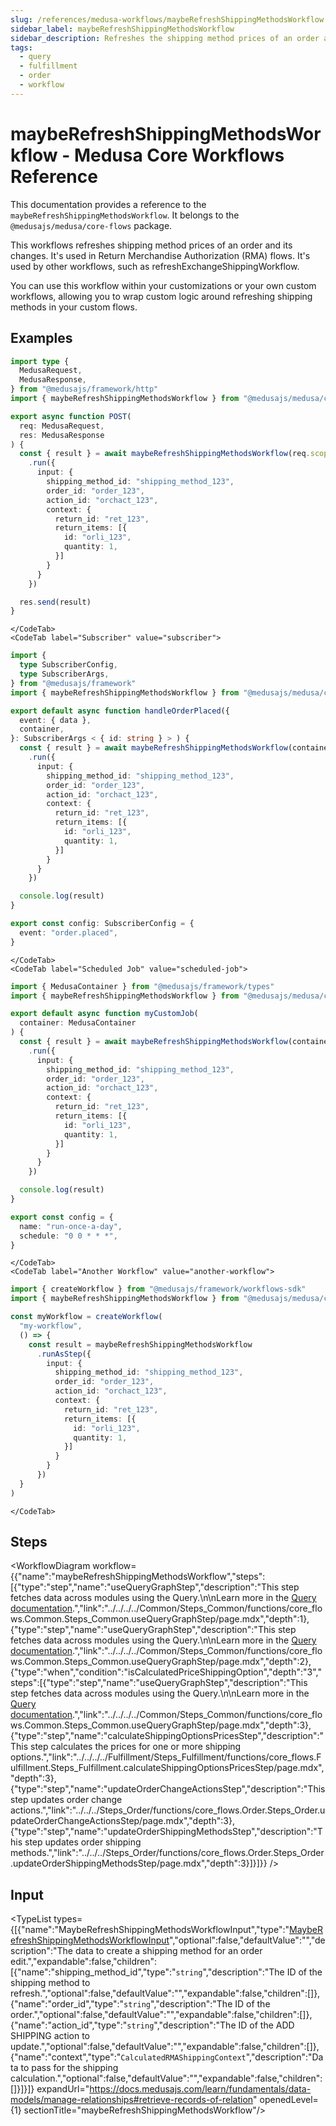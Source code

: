 ```yaml
---
slug: /references/medusa-workflows/maybeRefreshShippingMethodsWorkflow
sidebar_label: maybeRefreshShippingMethodsWorkflow
sidebar_description: Refreshes the shipping method prices of an order and its changes.
tags:
  - query
  - fulfillment
  - order
  - workflow
---
```



# maybeRefreshShippingMethodsWorkflow - Medusa Core Workflows Reference

This documentation provides a reference to the `maybeRefreshShippingMethodsWorkflow`. It belongs to the `@medusajs/medusa/core-flows` package.

This workflows refreshes shipping method prices of an order and its changes. It's used in Return Merchandise Authorization (RMA) flows. It's used
by other workflows, such as refreshExchangeShippingWorkflow.

You can use this workflow within your customizations or your own custom workflows, allowing you to wrap custom logic around
refreshing shipping methods in your custom flows.

<SourceCodeLink link="https://github.com/medusajs/medusa/blob/ac76e19194a4b1b7f6c8e4fbcfc956c981a572f7/packages/core/core-flows/src/order/workflows/maybe-refresh-shipping-methods.ts#L100" />

## Examples

<CodeTabs group="workflow-exection">
    <CodeTab label="API Route" value="api-route">
    
```ts title="src/api/workflow/route.ts"
import type {
  MedusaRequest,
  MedusaResponse,
} from "@medusajs/framework/http"
import { maybeRefreshShippingMethodsWorkflow } from "@medusajs/medusa/core-flows"

export async function POST(
  req: MedusaRequest,
  res: MedusaResponse
) {
  const { result } = await maybeRefreshShippingMethodsWorkflow(req.scope)
    .run({
      input: {
        shipping_method_id: "shipping_method_123",
        order_id: "order_123",
        action_id: "orchact_123",
        context: {
          return_id: "ret_123",
          return_items: [{
            id: "orli_123",
            quantity: 1,
          }]
        }
      }
    })

  res.send(result)
}
```

    </CodeTab>
    <CodeTab label="Subscriber" value="subscriber">
    
```ts title="src/subscribers/order-placed.ts"
import {
  type SubscriberConfig,
  type SubscriberArgs,
} from "@medusajs/framework"
import { maybeRefreshShippingMethodsWorkflow } from "@medusajs/medusa/core-flows"

export default async function handleOrderPlaced({
  event: { data },
  container,
}: SubscriberArgs < { id: string } > ) {
  const { result } = await maybeRefreshShippingMethodsWorkflow(container)
    .run({
      input: {
        shipping_method_id: "shipping_method_123",
        order_id: "order_123",
        action_id: "orchact_123",
        context: {
          return_id: "ret_123",
          return_items: [{
            id: "orli_123",
            quantity: 1,
          }]
        }
      }
    })

  console.log(result)
}

export const config: SubscriberConfig = {
  event: "order.placed",
}
```

    </CodeTab>
    <CodeTab label="Scheduled Job" value="scheduled-job">
    
```ts title="src/jobs/message-daily.ts"
import { MedusaContainer } from "@medusajs/framework/types"
import { maybeRefreshShippingMethodsWorkflow } from "@medusajs/medusa/core-flows"

export default async function myCustomJob(
  container: MedusaContainer
) {
  const { result } = await maybeRefreshShippingMethodsWorkflow(container)
    .run({
      input: {
        shipping_method_id: "shipping_method_123",
        order_id: "order_123",
        action_id: "orchact_123",
        context: {
          return_id: "ret_123",
          return_items: [{
            id: "orli_123",
            quantity: 1,
          }]
        }
      }
    })

  console.log(result)
}

export const config = {
  name: "run-once-a-day",
  schedule: "0 0 * * *",
}
```

    </CodeTab>
    <CodeTab label="Another Workflow" value="another-workflow">
    
```ts title="src/workflows/my-workflow.ts"
import { createWorkflow } from "@medusajs/framework/workflows-sdk"
import { maybeRefreshShippingMethodsWorkflow } from "@medusajs/medusa/core-flows"

const myWorkflow = createWorkflow(
  "my-workflow",
  () => {
    const result = maybeRefreshShippingMethodsWorkflow
      .runAsStep({
        input: {
          shipping_method_id: "shipping_method_123",
          order_id: "order_123",
          action_id: "orchact_123",
          context: {
            return_id: "ret_123",
            return_items: [{
              id: "orli_123",
              quantity: 1,
            }]
          }
        }
      })
  }
)
```

    </CodeTab>
  </CodeTabs>

## Steps

<WorkflowDiagram workflow={{"name":"maybeRefreshShippingMethodsWorkflow","steps":[{"type":"step","name":"useQueryGraphStep","description":"This step fetches data across modules using the Query.\n\nLearn more in the [Query documentation](https://docs.medusajs.com/learn/fundamentals/module-links/query).","link":"../../../../Common/Steps_Common/functions/core_flows.Common.Steps_Common.useQueryGraphStep/page.mdx","depth":1},{"type":"step","name":"useQueryGraphStep","description":"This step fetches data across modules using the Query.\n\nLearn more in the [Query documentation](https://docs.medusajs.com/learn/fundamentals/module-links/query).","link":"../../../../Common/Steps_Common/functions/core_flows.Common.Steps_Common.useQueryGraphStep/page.mdx","depth":2},{"type":"when","condition":"isCalculatedPriceShippingOption","depth":"3","steps":[{"type":"step","name":"useQueryGraphStep","description":"This step fetches data across modules using the Query.\n\nLearn more in the [Query documentation](https://docs.medusajs.com/learn/fundamentals/module-links/query).","link":"../../../../Common/Steps_Common/functions/core_flows.Common.Steps_Common.useQueryGraphStep/page.mdx","depth":3},{"type":"step","name":"calculateShippingOptionsPricesStep","description":"This step calculates the prices for one or more shipping options.","link":"../../../../Fulfillment/Steps_Fulfillment/functions/core_flows.Fulfillment.Steps_Fulfillment.calculateShippingOptionsPricesStep/page.mdx","depth":3},{"type":"step","name":"updateOrderChangeActionsStep","description":"This step updates order change actions.","link":"../../../Steps_Order/functions/core_flows.Order.Steps_Order.updateOrderChangeActionsStep/page.mdx","depth":3},{"type":"step","name":"updateOrderShippingMethodsStep","description":"This step updates order shipping methods.","link":"../../../Steps_Order/functions/core_flows.Order.Steps_Order.updateOrderShippingMethodsStep/page.mdx","depth":3}]}]}} />

## Input

<TypeList types={[{"name":"MaybeRefreshShippingMethodsWorkflowInput","type":"[MaybeRefreshShippingMethodsWorkflowInput](../../../../types/core_flows.MaybeRefreshShippingMethodsWorkflowInput/page.mdx)","optional":false,"defaultValue":"","description":"The data to create a shipping method for an order edit.","expandable":false,"children":[{"name":"shipping_method_id","type":"`string`","description":"The ID of the shipping method to refresh.","optional":false,"defaultValue":"","expandable":false,"children":[]},{"name":"order_id","type":"`string`","description":"The ID of the order.","optional":false,"defaultValue":"","expandable":false,"children":[]},{"name":"action_id","type":"`string`","description":"The ID of the ADD SHIPPING action to update.","optional":false,"defaultValue":"","expandable":false,"children":[]},{"name":"context","type":"`CalculatedRMAShippingContext`","description":"Data to pass for the shipping calculation.","optional":false,"defaultValue":"","expandable":false,"children":[]}]}]} expandUrl="https://docs.medusajs.com/learn/fundamentals/data-models/manage-relationships#retrieve-records-of-relation" openedLevel={1} sectionTitle="maybeRefreshShippingMethodsWorkflow"/>
